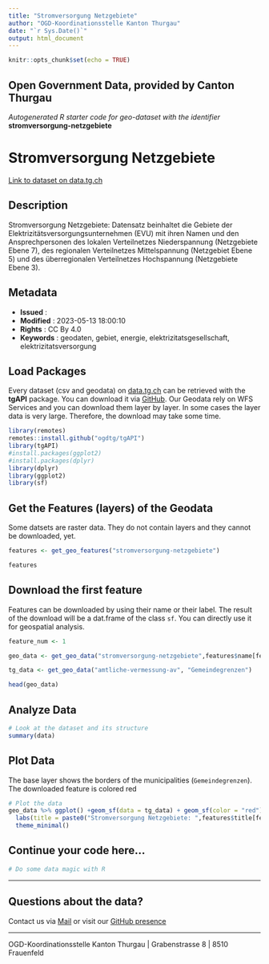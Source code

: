 ```yaml
---
title: "Stromversorgung Netzgebiete"
author: "OGD-Koordinationsstelle Kanton Thurgau"
date: "`r Sys.Date()`"
output: html_document
---
```


```r
knitr::opts_chunk$set(echo = TRUE)
```

## Open Government Data, provided by **Canton Thurgau**
*Autogenerated R starter code for geo-dataset with the identifier* **stromversorgung-netzgebiete**


# **Stromversorgung Netzgebiete**

[Link to dataset on data.tg.ch](https://data.tg.ch/explore/dataset/stromversorgung-netzgebiete/information/)

## Description

Stromversorgung Netzgebiete: Datensatz beinhaltet die Gebiete der Elektrizitätsversorgungsunternehmen (EVU) mit ihren Namen und den Ansprechpersonen des lokalen Verteilnetzes Niederspannung (Netzgebiete Ebene 7), des regionalen Verteilnetzes Mittelspannung (Netzgebiet Ebene 5) und des überregionalen Verteilnetzes Hochspannung (Netzgebiete Ebene 3).

## Metadata

- **Issued**                   : 
- **Modified**                 : 2023-05-13 18:00:10
- **Rights**                   : CC By 4.0
- **Keywords**                 : geodaten, gebiet, energie, elektrizitatsgesellschaft, elektrizitatsversorgung

## Load Packages

Every dataset (csv and geodata) on [data.tg.ch](https://data.tg.ch/pages/start/) can be retrieved with the **tgAPI** package. You can download it via [GitHub](https://github.com/ogdtg/tgAPI). Our Geodata rely on WFS Services and you can download them layer by layer. In some cases the layer data is very large. Therefore, the download may take some time.

```r
library(remotes)
remotes::install.github("ogdtg/tgAPI")
library(tgAPI)
#install.packages(ggplot2)
#install.packages(dplyr)
library(dplyr)
library(ggplot2)
library(sf)

```


## Get the Features (layers) of the Geodata

Some datsets are raster data. They do not contain layers and they cannot be downloaded, yet.

```r
features <- get_geo_features("stromversorgung-netzgebiete")

features
```


## Download the first feature

Features can be downloaded by using their name or their label. The result of the download will be a dat.frame of the class `sf`. You can directly use it for geospatial analysis.

```r

feature_num <- 1

geo_data <- get_geo_data("stromversorgung-netzgebiete",features$name[feature_num])

tg_data <- get_geo_data("amtliche-vermessung-av", "Gemeindegrenzen")

head(geo_data)
```


## Analyze Data

```r

# Look at the dataset and its structure
summary(data)

```


## Plot Data

The base layer shows the borders of the municipalities (`Gemeindegrenzen`). The downloaded feature is colored red

```r

# Plot the data
geo_data %>% ggplot() +geom_sf(data = tg_data) + geom_sf(color = "red") +
  labs(title = paste0("Stromversorgung Netzgebiete: ",features$title[feature_num])) +
  theme_minimal()

```


## Continue your code here...


```r
# Do some data magic with R
```

------------------------------------------------------------------------

## Questions about the data?

Contact us via [Mail](mailto:ogd@tg.ch) or visit our [GitHub presence](https://github.com/ogdtg)


------------------------------------------------------------------------

OGD-Koordinationsstelle Kanton Thurgau | Grabenstrasse 8 | 8510 Frauenfeld
